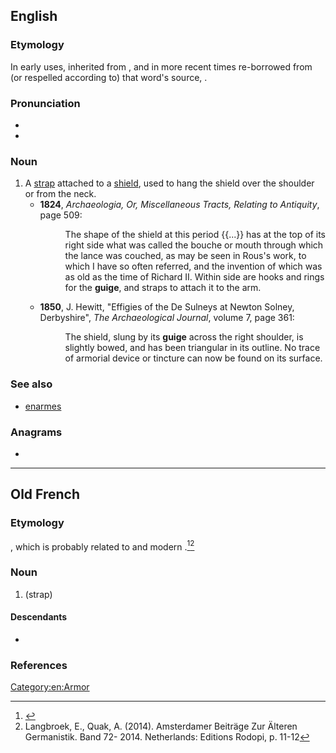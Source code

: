 {{also|guīgé}}
==English==
{{wikipedia}}

===Etymology===
In early uses, inherited from {{inh|en|enm|gige}}, and in more recent times re-borrowed from (or respelled according to) that word's source, {{bor|en|fro|guige}}.

===Pronunciation===
* {{IPA|en|/ɡiːʒ/|/ɡiːd͡ʒ/}}
* {{rhymes|en|iːʒ|iːdʒ|s=1}}

===Noun===
{{en-noun}}

# A [[strap]] attached to a [[shield]], used to hang the shield over the shoulder or from the neck.
#* '''1824''', ''Archaeologia, Or, Miscellaneous Tracts, Relating to Antiquity'', page 509:
#*: The shape of the shield at this period {{...}} has at the top of its right side what was called the bouche or mouth through which the lance was couched, as may be seen in Rous's work, to which I have so often referred, and the invention of which was as old as the time of Richard II. Within side are hooks and rings for the '''guige''', and straps to attach it to the arm.
#* '''1850''', J. Hewitt, "Effigies of the De Sulneys at Newton Solney, Derbyshire", ''The Archaeological Journal'', volume 7, page 361: 
#*: The shield, slung by its '''guige''' across the right shoulder, is slightly bowed, and has been triangular in its outline. No trace of armorial device or tincture can now be found on its surface.

===See also===
* [[enarmes]]

===Anagrams===
* {{anagrams|en|a=eggiu|gigue}}

[[Category:en:Armor]]

----

==Old French==

===Etymology===
{{bor|fro|frk|*widdja}}, which is probably related to {{der|fro|gem-pro|*wiskaz|t=bundle of straw, hay}} and modern {{cog|nl|wis|t=twig, shoot}}.<ref>{{R:nl:Etymologiebank|wis2}}</ref><ref>Langbroek, E., Quak, A. (2014). Amsterdamer Beiträge Zur Älteren Germanistik. Band 72- 2014. Netherlands: Editions Rodopi, p. 11-12</ref>

===Noun===
{{fro-noun|f}}

# {{l|en|guige}} (strap)

====Descendants====
* {{desctree|enm|gige|bor=1}}

===References===
<references/>